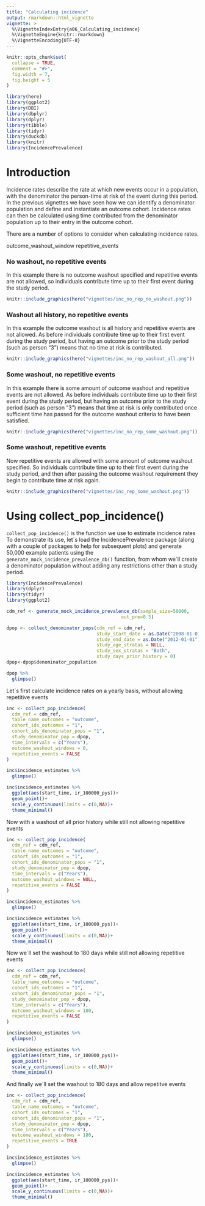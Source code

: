 ```yaml
---
title: "Calculating incidence"
output: rmarkdown::html_vignette
vignette: >
  %\VignetteIndexEntry{a06_Calculating_incidence}
  %\VignetteEngine{knitr::rmarkdown}
  %\VignetteEncoding{UTF-8}
---
```


```r
knitr::opts_chunk$set(
  collapse = TRUE,
  comment = "#>",
  fig.width = 7, 
  fig.height = 5
)
```


```r
library(here)
library(ggplot2)
library(DBI)
library(dbplyr)
library(dplyr)
library(tibble)
library(tidyr)
library(duckdb)
library(knitr)
library(IncidencePrevalence)
```

# Introduction
Incidence rates describe the rate at which new events occur in a population, with the denominator the person-time at risk of the event during this period. In the previous vignettes we have seen how we can identify a denominator population and define and instantiate an outcome cohort. Incidence rates can then be calculated using time contributed from the denominator population up to their entry in the outcome cohort.

There are a number of options to consider when calculating incidence rates. 

outcome_washout_window
repetitive_events


### No washout, no repetitive events
In this example there is no outcome washout specified and repetitive events are not allowed, so individuals contribute time up to their first event during the study period.
```r
knitr::include_graphics(here("vignettes/inc_no_rep_no_washout.png"))
```

### Washout all history, no repetitive events
In this example the outcome washout is all history and repetitive events are not allowed. As before individuals contribute time up to their first event during the study period, but having an outcome prior to the study period (such as person "3") means that no time at risk is contributed. 

```r
knitr::include_graphics(here("vignettes/inc_no_rep_washout_all.png"))
```

### Some washout, no repetitive events
In this example there is some amount of outcome washout and repetitive events are not allowed. As before individuals contribute time up to their first event during the study period, but having an outcome prior to the study period (such as person "3") means that time at risk is only contributed once sufficient time has passed for the outcome washout criteria to have been satisfied.

```r
knitr::include_graphics(here("vignettes/inc_no_rep_some_washout.png"))
```

### Some washout, repetitive events
Now repetitive events are allowed with some amount of outcome washout specified. So individuals contribute time up to their first event during the study period, and then after passing the outcome washout requirement they begin to contribute time at risk again.

```r
knitr::include_graphics(here("vignettes/inc_rep_some_washout.png"))
```


# Using collect_pop_incidence()
`collect_pop_incidence()` is the function we use to estimate incidence rates To demonstrate its use, let´s load the IncidencePrevalence package (along with a couple of packages to help for subsequent plots) and generate 50,000 example patients using the `generate_mock_incidence_prevalence_db()` function, from whom we´ll create a denominator population without adding any restrictions other than a study period.

```r
library(IncidencePrevalence)
library(dplyr)
library(tidyr)
library(ggplot2)

cdm_ref <- generate_mock_incidence_prevalence_db(sample_size=50000,
                                          out_pre=0.5)

dpop <- collect_denominator_pops(cdm_ref = cdm_ref,
                                 study_start_date = as.Date("2008-01-01"),
                                 study_end_date = as.Date("2012-01-01"),
                                 study_age_stratas = NULL,
                                 study_sex_stratas = "Both",
                                 study_days_prior_history = 0)
dpop<-dpop$denominator_population 

dpop %>%  
  glimpse()
```

Let´s first calculate incidence rates on a yearly basis, without allowing repetitive events
```r
inc <- collect_pop_incidence(
  cdm_ref = cdm_ref,
  table_name_outcomes = "outcome",
  cohort_ids_outcomes = "1",
  cohort_ids_denominator_pops = "1",
  study_denominator_pop = dpop,
  time_intervals = c("Years"),
  outcome_washout_windows = 0,
  repetitive_events = FALSE
)

inc$incidence_estimates %>%  
  glimpse()

inc$incidence_estimates %>% 
  ggplot(aes(start_time, ir_100000_pys))+
  geom_point()+
  scale_y_continuous(limits = c(0,NA))+
  theme_minimal()
```

Now with a washout of all prior history while still not allowing repetitive events
```r
inc <- collect_pop_incidence(
  cdm_ref = cdm_ref,
  table_name_outcomes = "outcome",
  cohort_ids_outcomes = "1",
  cohort_ids_denominator_pops = "1",
  study_denominator_pop = dpop,
  time_intervals = c("Years"),
  outcome_washout_windows = NULL,
  repetitive_events = FALSE
)

inc$incidence_estimates %>%  
  glimpse()

inc$incidence_estimates %>% 
  ggplot(aes(start_time, ir_100000_pys))+
  geom_point()+
  scale_y_continuous(limits = c(0,NA))+
  theme_minimal()
```

Now we´ll set the washout to 180 days while still not allowing repetitive events
```r
inc <- collect_pop_incidence(
  cdm_ref = cdm_ref,
  table_name_outcomes = "outcome",
  cohort_ids_outcomes = "1",
  cohort_ids_denominator_pops = "1",
  study_denominator_pop = dpop,
  time_intervals = c("Years"),
  outcome_washout_windows = 180,
  repetitive_events = FALSE
)

inc$incidence_estimates %>%  
  glimpse()

inc$incidence_estimates %>% 
  ggplot(aes(start_time, ir_100000_pys))+
  geom_point()+
  scale_y_continuous(limits = c(0,NA))+
  theme_minimal()
```

And finally we´ll set the washout to 180 days and allow repetitve events
```r
inc <- collect_pop_incidence(
  cdm_ref = cdm_ref,
  table_name_outcomes = "outcome",
  cohort_ids_outcomes = "1",
  cohort_ids_denominator_pops = "1",
  study_denominator_pop = dpop,
  time_intervals = c("Years"),
  outcome_washout_windows = 180,
  repetitive_events = TRUE
)

inc$incidence_estimates %>%  
  glimpse()

inc$incidence_estimates %>% 
  ggplot(aes(start_time, ir_100000_pys))+
  geom_point()+
  scale_y_continuous(limits = c(0,NA))+
  theme_minimal()
```
